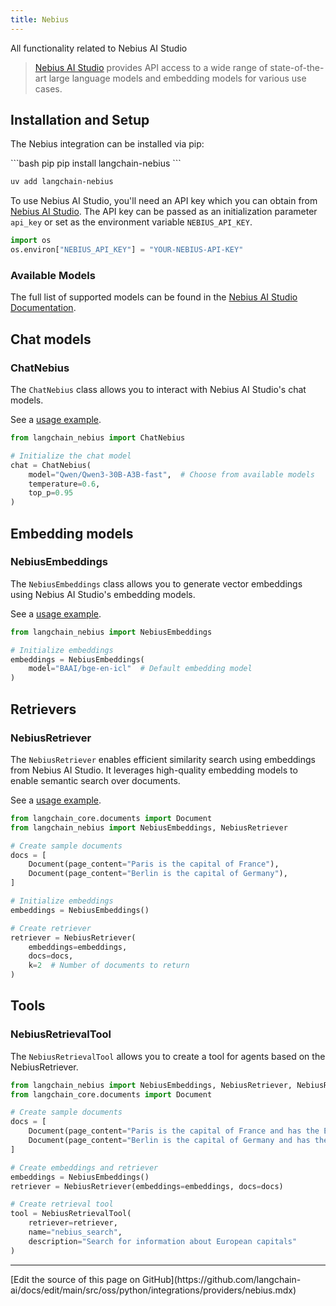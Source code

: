 ```yaml
---
title: Nebius
---
```


All functionality related to Nebius AI Studio

>[Nebius AI Studio](https://studio.nebius.ai/) provides API access to a wide range of state-of-the-art large language models and embedding models for various use cases.

## Installation and Setup

The Nebius integration can be installed via pip:

<CodeGroup>
```bash pip
pip install langchain-nebius
```

```bash uv
uv add langchain-nebius
```
</CodeGroup>

To use Nebius AI Studio, you'll need an API key which you can obtain from [Nebius AI Studio](https://studio.nebius.ai/). The API key can be passed as an initialization parameter `api_key` or set as the environment variable `NEBIUS_API_KEY`.

```python
import os
os.environ["NEBIUS_API_KEY"] = "YOUR-NEBIUS-API-KEY"
```

### Available Models

The full list of supported models can be found in the [Nebius AI Studio Documentation](https://studio.nebius.com/).


## Chat models

### ChatNebius

The `ChatNebius` class allows you to interact with Nebius AI Studio's chat models.

See a [usage example](/oss/python/integrations/chat/nebius).

```python
from langchain_nebius import ChatNebius

# Initialize the chat model
chat = ChatNebius(
    model="Qwen/Qwen3-30B-A3B-fast",  # Choose from available models
    temperature=0.6,
    top_p=0.95
)
```

## Embedding models

### NebiusEmbeddings

The `NebiusEmbeddings` class allows you to generate vector embeddings using Nebius AI Studio's embedding models.

See a [usage example](/oss/python/integrations/text_embedding/nebius).

```python
from langchain_nebius import NebiusEmbeddings

# Initialize embeddings
embeddings = NebiusEmbeddings(
    model="BAAI/bge-en-icl"  # Default embedding model
)
```

## Retrievers

### NebiusRetriever

The `NebiusRetriever` enables efficient similarity search using embeddings from Nebius AI Studio. It leverages high-quality embedding models to enable semantic search over documents.

See a [usage example](/oss/python/integrations/retrievers/nebius).

```python
from langchain_core.documents import Document
from langchain_nebius import NebiusEmbeddings, NebiusRetriever

# Create sample documents
docs = [
    Document(page_content="Paris is the capital of France"),
    Document(page_content="Berlin is the capital of Germany"),
]

# Initialize embeddings
embeddings = NebiusEmbeddings()

# Create retriever
retriever = NebiusRetriever(
    embeddings=embeddings,
    docs=docs,
    k=2  # Number of documents to return
)
```

## Tools

### NebiusRetrievalTool

The `NebiusRetrievalTool` allows you to create a tool for agents based on the NebiusRetriever.

```python
from langchain_nebius import NebiusEmbeddings, NebiusRetriever, NebiusRetrievalTool
from langchain_core.documents import Document

# Create sample documents
docs = [
    Document(page_content="Paris is the capital of France and has the Eiffel Tower"),
    Document(page_content="Berlin is the capital of Germany and has the Brandenburg Gate"),
]

# Create embeddings and retriever
embeddings = NebiusEmbeddings()
retriever = NebiusRetriever(embeddings=embeddings, docs=docs)

# Create retrieval tool
tool = NebiusRetrievalTool(
    retriever=retriever,
    name="nebius_search",
    description="Search for information about European capitals"
)
```

---

<Callout icon="pen-to-square" iconType="regular">
  [Edit the source of this page on GitHub](https://github.com/langchain-ai/docs/edit/main/src/oss/python/integrations/providers/nebius.mdx)
</Callout>
